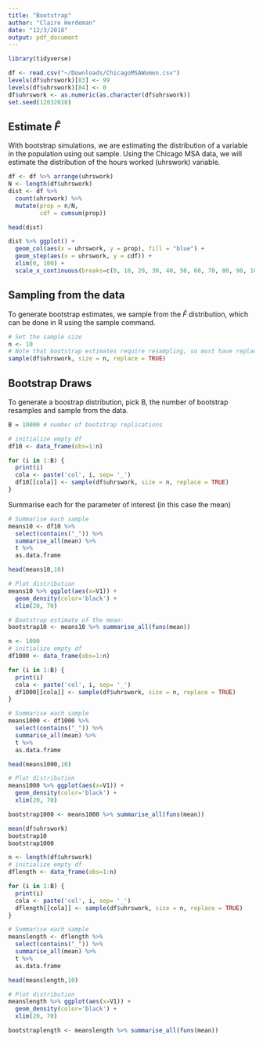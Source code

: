 ```yaml
---
title: "Bootstrap"
author: "Claire Herdeman"
date: "12/3/2018"
output: pdf_document
---
```


```r
library(tidyverse)
```

```r
df <- read.csv("~/Downloads/ChicagoMSAWomen.csv")
levels(df$uhrswork)[83] <- 99
levels(df$uhrswork)[84] <- 0
df$uhrswork <- as.numeric(as.character(df$uhrswork))
set.seed(12032018)
```

## Estimate $\hat{F}$

With bootstrap simulations, we are estimating the distribution of a variable in the population using out sample. Using the Chicago MSA data, we will estimate the distribution of the hours worked (uhrswork) variable. 
```r
df <- df %>% arrange(uhrswork)
N <- length(df$uhrswork)
dist <- df %>% 
  count(uhrswork) %>% 
  mutate(prop = n/N,
         cdf = cumsum(prop))

head(dist)

dist %>% ggplot() +
  geom_col(aes(x = uhrswork, y = prop), fill = "blue") +
  geom_step(aes(x = uhrswork, y = cdf)) +
  xlim(0, 100) +
  scale_x_continuous(breaks=c(0, 10, 20, 30, 40, 50, 60, 70, 80, 90, 100))

```

## Sampling from the data
To generate bootstrap estimates, we sample from the $\hat{F}$ distribution, which can be done in R using the sample command.
```r
# Set the sample size
n <- 10
# Note that bootstrap estimates require resampling, so must have replace = T 
sample(df$uhrswork, size = n, replace = TRUE)
```

## Bootstrap Draws
To generate a boostrap distribution, pick B, the number of bootstrap resamples and sample from the data.
```r
B = 10000 # number of bootstrap replications

# initialize empty df
df10 <- data_frame(obs=1:n)

for (i in 1:B) {
  print(i)
  cola <- paste('col', i, sep= '_')
  df10[[cola]] <- sample(df$uhrswork, size = n, replace = TRUE)
}
```

Summarise each for the parameter of interest (in this case the mean)
```r
# Summarise each sample
means10 <- df10 %>% 
  select(contains("_")) %>% 
  summarise_all(mean) %>%
  t %>%
  as.data.frame

head(means10,10)

# Plot distribution
means10 %>% ggplot(aes(x=V1)) +
  geom_density(color='black') +
  xlim(20, 70)

# Bootstrap estimate of the mean:
bootstrap10 <- means10 %>% summarise_all(funs(mean))
```

```r
n <- 1000
# initialize empty df
df1000 <- data_frame(obs=1:n)

for (i in 1:B) {
  print(i)
  cola <- paste('col', i, sep= '_')
  df1000[[cola]] <- sample(df$uhrswork, size = n, replace = TRUE)
}
```

```r
# Summarise each sample
means1000 <- df1000 %>% 
  select(contains("_")) %>% 
  summarise_all(mean) %>%
  t %>%
  as.data.frame

head(means1000,10)

# Plot distribution
means1000 %>% ggplot(aes(x=V1)) +
  geom_density(color='black') +
  xlim(20, 70)

bootstrap1000 <- means1000 %>% summarise_all(funs(mean))
```


```r
mean(df$uhrswork)
bootstrap10
bootstrap1000
```

```r
n <- length(df$uhrswork)
# initialize empty df
dflength <- data_frame(obs=1:n)

for (i in 1:B) {
  print(i)
  cola <- paste('col', i, sep= '_')
  dflength[[cola]] <- sample(df$uhrswork, size = n, replace = TRUE)
}
```

```r
# Summarise each sample
meanslength <- dflength %>% 
  select(contains("_")) %>% 
  summarise_all(mean) %>%
  t %>%
  as.data.frame

head(meanslength,10)

# Plot distribution
meanslength %>% ggplot(aes(x=V1)) +
  geom_density(color='black') +
  xlim(20, 70)

bootstraplength <- meanslength %>% summarise_all(funs(mean))
```